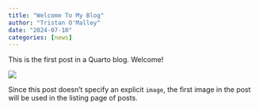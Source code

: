 ```yaml
---
title: "Welcome To My Blog"
author: "Tristan O'Malley"
date: "2024-07-10"
categories: [news]
---
```


This is the first post in a Quarto blog. Welcome!

![](thumbnail.jpg)

Since this post doesn't specify an explicit `image`, the first image in the post will be used in the listing page of posts.
